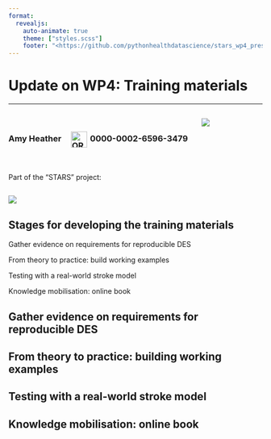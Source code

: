 ```yaml
---
format: 
  revealjs:
    auto-animate: true
    theme: ["styles.scss"]
    footer: "<https://github.com/pythonhealthdatascience/stars_wp4_presentation>"
---
```


# Update on WP4: Training materials

<hr>

:::: {.columns}

::: {.column width="75%"}
<br>
<h3>Amy Heather <a href="https://orcid.org/0000-0002-6596-3479" aria-label="View ORCID record"><img src="images/orcid.png" alt="ORCID iD" style="width:32px; margin-left:15px; margin-right:6px; vertical-align:middle;"></a>0000-0002-6596-3479</h3>
<br>
<br>
Part of the "STARS" project:
:::

::: {.column width="25%"}
![](images/exeter.png)
:::

::::

![](images/stars_banner.png)

## Stages for developing the training materials

:::: {.r-vstack}
::: {.stage-box .green}
<div id="icon-evidence" class="stage-icon green"></div>
Gather evidence on requirements for reproducible DES
:::

::: {.stage-box .orange}
<div id="icon-practice" class="stage-icon orange"></div>
From theory to practice: build working examples
:::

::: {.stage-box .purple}
<div id="icon-testing" class="stage-icon purple"></div>
Testing with a real-world stroke model
:::

::: {.stage-box .red}
<div id="icon-knowledge" class="stage-icon red"></div>
Knowledge mobilisation: online book
:::
::::

## Gather evidence on requirements for reproducible DES

<div class="page-indicators">
  <div class="page-indicator green active"></div>
  <div class="page-indicator orange"></div>
  <div class="page-indicator purple"></div>
  <div class="page-indicator red"></div>
</div>

## From theory to practice: building working examples

<div class="page-indicators">
  <div class="page-indicator green"></div>
  <div class="page-indicator orange active"></div>
  <div class="page-indicator purple"></div>
  <div class="page-indicator red"></div>
</div>

## Testing with a real-world stroke model

<div class="page-indicators">
  <div class="page-indicator green"></div>
  <div class="page-indicator orange"></div>
  <div class="page-indicator purple active"></div>
  <div class="page-indicator red"></div>
</div>

## Knowledge mobilisation: online book

<div class="page-indicators">
  <div class="page-indicator green"></div>
  <div class="page-indicator orange"></div>
  <div class="page-indicator purple"></div>
  <div class="page-indicator red active"></div>
</div>
